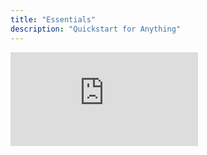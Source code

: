 ```yaml
---
title: "Essentials"
description: "Quickstart for Anything"
---
```


<div style={{position: 'relative', paddingBottom: '56.25%', height: 0}}>
  <iframe
    src="https://www.loom.com/embed/16c63852a1464cb9a7c9fbc824e63783"
    title="Anything Essentials Video"
    frameBorder="0"
    allow="accelerometer; autoplay; clipboard-write; encrypted-media; gyroscope; picture-in-picture; fullscreen"
    allowFullScreen
    webkitallowfullscreen="true"
    mozallowfullscreen="true"
    style={{position: 'absolute', top: 0, left: 0, width: '100%', height: '100%'}}
  />
</div>

## Getting started

Build your application by conversing with Anything. Describe your requirements using **text** or **images** (paste them directly into the chat).

<Frame caption="Anything builder interface showing the main canvas, chat, and key controls">
  ![Mobile Build Sample](/images/mobilebuildsample.png)
</Frame>

### Keyboard shortcuts

Speed up your workflow with these shortcuts:

- Press `cmd-enter` (or `ctrl-enter` on Windows) to send messages
- Use `/` **commands** to add [Integrations](/builder/integrations) or create new elements

### Project components

Anything projects can contain multiple elements to build end-to-end applications:

- [**Pages**](/builder/pages) - Application screens and user interfaces
- [**Components**](/builder/components) - Reusable UI elements
- [**Functions**](/builder/functions) - Backend logic and external API calls
- [**Databases**](/builder/databases) - Data storage and persistence
- [**User Accounts**](/builder/user-accounts) - Authentication and user management
- **Assets** - Images, logos, and media files

New projects begin with a single page that you can expand upon.

## Iterating and improving

Enhance your application by sending instructional messages to the assistant. Anything updates your application based on your input and the current project state.

### Best practices

- Be specific and concise in your instructions
- Reference specific elements or pages for targeted edits
- Review our [prompting guide](/prompting) for optimal results
- Lean on our [Discussion Mode](/Modes#discussion-mode) to plan integrations, changes or debug issues
- Learn how to [triage issues](/support/help#how-to-triage) with our troubleshooting guide

## Navigating your application

- Use the top-level navigation to switch between pages
- Features and pages are automatically added as you build
- Completion notifications appear in the chat
- Preview functionality may require navigation to specific areas or sample user login

![Xnapper 2025 07 21 10 33 56 Pn](/images/Xnapper-2025-07-21-10.33.56.png)

## Code generation

When you send a message, Anything uses your input, message history, and application code history to generate new versions.

During generation, you'll see a **code stream** or **building icon**. Once complete, test your application in **Preview or Demo Mode.**

<Tip>
  [Pro members](https://create.xyz/pricing) receive enhanced generations with more context and history for smarter changes.
</Tip>

<Tip>
  Read our [prompting guide](/prompting) to learn effective communication techniques.
</Tip>

## Version history

Anything automatically saves your version history as you build.

### Version management

- Tap **previous versions** in the chat to view them
- **Restore** any previous version using the revert button

![Xnapper-2025-07-08-11.38.06.png](/images/Xnapper-2025-07-08-11.38.06.png)

Access your complete version history via the dropdown menu in the upper left or use `cmd + option + shift + h`


## Adding new elements

Expand your project through direct instructions to the builder:

- Chat with the builder about new requirements: "Create a new page for blog posts" or "Add user accounts for paid members"
- Use "/" commands to set up [Integrations](/builder/integrations) or upload assets


## Project settings

Configure important project-specific settings including assets, secret keys, custom instructions, generation settings, authentication providers, branding, social sharing, and mobile app settings.

![Project Settings](/images/ezgif-6c735490bbae99.gif)

### Available settings

- **Assets** - Upload images for repeated use in your project
- **Custom Instructions** - Shape builder interactions and project behavior (advanced feature)
- **Generation Settings** - Pro users can select their preferred LLM
- **Saved Secrets** - Store API keys for integrations
- **Providers** - Configure authentication options for user accounts
- **Branding and Icons** - Mobile app resources (coming soon)
- **Social Share** - Configure titles and descriptions for search engines and social media

<Warning>
  Certain custom instructions can prevent the builder from functioning correctly if they conflict with default behavior.
</Warning>

## Publishing your application

<Tip>
  You can view edits in demo mode or preview without publishing. Only publish when ready to share with external parties or go live.
</Tip>

When ready to launch, click the **Publish** button in the top right. Learn more about [Publishing](/publish-and-share/publish).